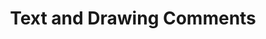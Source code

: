 ---
title: "Text and Drawing Comments"
description: "Collaborate and manage feedback in a single place. Use written comments or in-scene drawn comments to share feedback and iterate in a contextual environment."
---